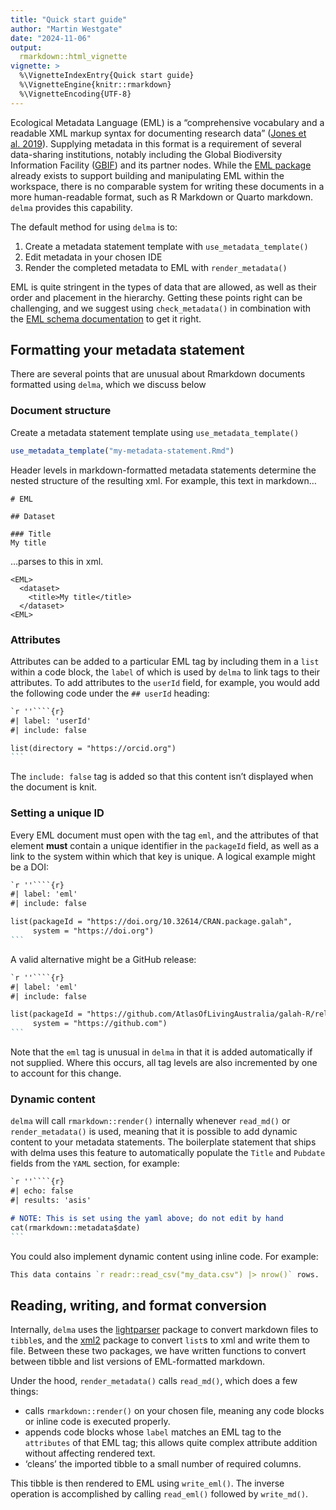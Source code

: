 ```yaml
---
title: "Quick start guide"
author: "Martin Westgate"
date: "2024-11-06"
output:
  rmarkdown::html_vignette
vignette: >
  %\VignetteIndexEntry{Quick start guide}
  %\VignetteEngine{knitr::rmarkdown}
  %\VignetteEncoding{UTF-8}
---
```


Ecological Metadata Language (EML) is a "comprehensive vocabulary and a readable 
XML markup syntax for documenting research data" 
([Jones et al. 2019](https://doi.org/10.5063/F11834T2)). Supplying metadata in 
this format is a requirement of several data-sharing institutions, notably 
including the Global Biodiversity Information Facility
([GBIF](https://gbif.org)) and its partner nodes. While the 
[EML package](https://cran.r-project.org/package=EML) already exists 
to support building and manipulating EML within the workspace, there is no 
comparable system for writing these documents in a more human-readable format,
such as R Markdown or Quarto markdown. `delma` provides this capability.

The default method for using `delma` is to:

1. Create a metadata statement template with `use_metadata_template()`
2. Edit metadata in your chosen IDE
3. Render the completed metadata to EML with `render_metadata()`

EML is quite stringent in the types of data that are allowed, as well 
as their order and placement in the hierarchy. Getting these points right can be 
challenging, and we suggest using `check_metadata()` in combination with the 
[EML schema documentation](https://eml.ecoinformatics.org) to get it right.

## Formatting your metadata statement

There are several points that are unusual about Rmarkdown documents formatted
using `delma`, which we discuss below

### Document structure

Create a metadata statement template using `use_metadata_template()`

```r
use_metadata_template("my-metadata-statement.Rmd")
```

Header levels in markdown-formatted metadata statements 
determine the nested structure of the resulting xml. For example, this 
text in markdown...

```
# EML

## Dataset

### Title
My title

```

...parses to this in xml.
```
<EML>
  <dataset>
    <title>My title</title>
  </dataset>
<EML>
```

### Attributes

Attributes can be added to a particular EML tag by including them in a
`list` within a code block, the `label` of which is used by `delma` to link 
tags to their attributes. To add attributes to the `userId` field, for example,
you would add the following code under the `## userId` heading:

````markdown
`r ''````{r}
#| label: 'userId'
#| include: false

list(directory = "https://orcid.org")
```
````

The `include: false` tag is added so that this content isn't displayed when
the document is knit.

### Setting a unique ID

Every EML document must open with the tag `eml`, and the attributes of that 
element **must** contain a unique identifier in the `packageId` field, as well 
as a link to the system within which that key is unique. A logical example might 
be a DOI:

````markdown
`r ''````{r}
#| label: 'eml'
#| include: false

list(packageId = "https://doi.org/10.32614/CRAN.package.galah",
     system = "https://doi.org")
```
````

A valid alternative might be a GitHub release:

````markdown
`r ''````{r}
#| label: 'eml'
#| include: false

list(packageId = "https://github.com/AtlasOfLivingAustralia/galah-R/releases/download/v2.1.0/galah_2.1.0.tar.gz",
     system = "https://github.com")
```
````

Note that the `eml` tag is unusual in `delma` in that it is added automatically
if not supplied. Where this occurs, all tag levels are also incremented by one 
to account for this change.


### Dynamic content

`delma` will call `rmarkdown::render()` internally whenever `read_md()`
or `render_metadata()` is used, meaning that it is possible to add dynamic 
content to your metadata statements. The boilerplate statement that ships with
delma uses this feature to automatically populate the `Title` and `Pubdate`
fields from the `YAML` section, for example:

````markdown
`r ''````{r}
#| echo: false
#| results: 'asis'

# NOTE: This is set using the yaml above; do not edit by hand
cat(rmarkdown::metadata$date)
```
````

You could also implement dynamic content using inline code. For example:

```r
This data contains `r readr::read_csv("my_data.csv") |> nrow()` rows.
```

## Reading, writing, and format conversion

Internally, `delma` uses the
[lightparser](https://cran.r-project.org/package=lightparser) package to convert
markdown files to `tibble`s, and the 
[xml2](https://cran.r-project.org/package=xml2) package to convert `list`s to xml 
and write them to file. Between these two packages, we have written functions 
to convert between tibble and list versions of EML-formatted markdown.

Under the hood, `render_metadata()` calls `read_md()`, which does a few things:

- calls `rmarkdown::render()` on your chosen file, meaning any code blocks or
  inline code is executed properly.
- appends code blocks whose `label` matches an EML tag to the `attributes` of 
  that EML tag; this allows quite complex attribute addition without affecting 
  rendered text.
- 'cleans' the imported tibble to a small number of required columns.

This tibble is then rendered to EML using `write_eml()`. The inverse operation
is accomplished by calling `read_eml()` followed by `write_md()`.
